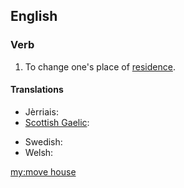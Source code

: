 ==English==

===Verb===
{{head|en|verb|head=[[move]] [[house]]}}

# {{idiomatic}} To change one's place of [[residence]].

====Translations====
{{trans-top|change place of residence}}
* Jèrriais: {{tø|roa-jer|r'muer}}
* [[Scottish Gaelic]]: {{t-|gd|imrich}}
{{trans-mid}}
* Swedish: {{t+|sv|flytta}}
* Welsh: {{t|cy|symud tŷ}}
{{trans-bottom}}

[[my:move house]]